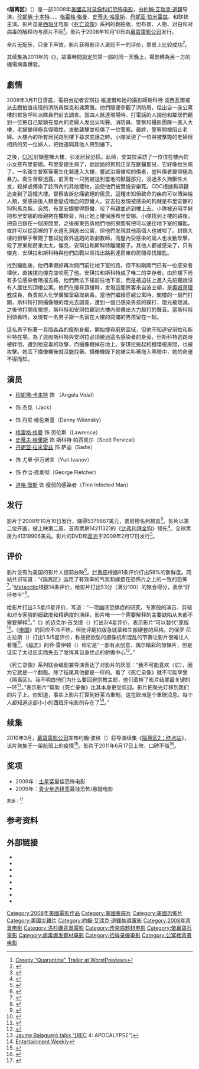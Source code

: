 {{NoteTA
|T=zh-cn:隔离区;zh-tw:死亡直播 (2008年電影);zh-hk:死亡直播 (2008年電影);
|1=zh-cn:隔离区;zh-tw:死亡直播;zh-hk:死亡直播;
}}
{{Infobox film
| name = 隔离区
| original_name = {{lang|en|''Quarantine''}}
| image = Quarantineposter.jpg
| caption = 剧院上映海报
| director = [[約翰·艾瑞克·道鐸|約翰·艾瑞克·道鐸]]
| producer = {{Plainlist|
* 塞尔吉奥·阿奎罗
* 道格·戴维森
* {{le|罗伊·李|Roy Lee}}
}}
| writer = {{Plainlist|
* 约翰·埃里克·道达尔
* 德鲁·道达尔
}}
| based on = {{Based on|[[死亡录像|死亡录像]]|{{le|豪梅·巴拿蓋魯|Jaume Balagueró}}<br>{{le|帕科·普拉薩|Paco Plaza}}}}
| starring = {{Plainlist|
* [[珍妮佛·卡本特|珍妮佛·卡本特]]
* {{le|杰伊·赫尔南德斯|Jay Hernandez}}
* {{le|哥伦布·绍特|Columbus Short}}
* [[格雷格·格曼|格雷格·格曼]]
* [[史蒂夫·哈里斯|史蒂夫·哈里斯]]
* [[丹妮亚·拉米雷兹|丹妮亚·拉米雷兹]]
* {{le|拉德·舍博德兹加|Rade Serbedzija}}
* {{le|乔纳森·斯卡奇|Johnathon Schaech}}
}}
| cinematography = 肯·宋
| editing = 艾略特·格林伯格
| production companies = {{Plainlist|
* 安代尔影业
* {{le|Filmax|Filmax|Filmax Entertainment}}
* {{le|Vertigo Entertainment|Vertigo Entertainment}}
}}
| distributor = [[幕寶電影公司|幕寶電影公司]]
| released = {{Film date|2008|10|10}}{{USA}}<br>{{Film date|2008|11|28}}{{TW}}
| runtime = 89分钟<!--Theatrical runtime: 89:07--><ref>{{cite web | url=http://bbfc.co.uk/releases/quarantine-film | title=''QUARANTINE'' (18) | work=[[英国电影分级委员会|英国电影分级委员会]] | date=2008-08-14 | accessdate=2015-09-12 | archive-date=2015-11-24 | archive-url=https://web.archive.org/web/20151124012728/http://bbfc.co.uk/releases/quarantine-film | dead-url=no }}</ref>
| country = {{美國電影產地}}
| language = 英语
| budget = 1200万美元<ref name="mojo"/>
| gross = 4131万美元<ref name="mojo"/>
| followed_by    = 《{{le|死亡直播2：終結站|Quarantine 2: Terminal}}》
| cn_name = 隔离区
| hk_name = 死亡直播
| tw_name = 死亡直播
}}
《'''隔离区'''》（{{lang-en|''Quarantine''}}）是一部2008年[[美國|美國]][[拾得录像_(片种)|实时录像]][[科幻电影|科幻]][[恐怖电影|恐怖电影]]，由[[約翰·艾瑞克·道鐸|約翰·艾瑞克·道鐸]]导演，[[珍妮佛·卡本特|珍妮佛·卡本特]]、{{le|杰伊·赫尔南德斯|Jay Hernandez}}、{{le|哥伦布·绍特|Columbus Short}}、[[格雷格·格曼|格雷格·格曼]]、[[史蒂夫·哈里斯|史蒂夫·哈里斯]]、[[丹妮亚·拉米雷兹|丹妮亚·拉米雷兹]]、{{le|拉德·舍博德兹加|Rade Serbedzija}}和{{le|乔纳森·斯卡奇|Johnathon Schaech}}联袂主演。影片虽是[[西班牙|西班牙]]电影《[[死亡录像|死亡录像]]》系列的翻拍版，但布景、人物、对白和对病毒的解释均与原片不同<ref>[http://www.worstpreviews.com/headline.php?id=8218&count=0 Creepy "Quarantine" Trailer at WorstPreviews<!-- Bot generated title -->]</ref>。影片于2008年10月10日由[[幕寶電影公司|幕寶電影公司]]发行。

全片无配乐，只录下声效。影片获得影评人褒贬不一的评价，票房上比较成功<ref>{{cite episode |title=The Quarantine Episode|url=https://www.youtube.com/watch?v=NnQnJpLtww0 |series=Bloody Disgusting TV |credits=Dowdle, John; Dowdle, Drew; SpookyDan|airdate=2008-10-08}}</ref>。

其续集為2011年的《{{le|死亡直播2：終結站|Quarantine 2: Terminal}}》，故事時間設定於第一部的同一天晚上，場景轉為另一方的機場病毒爆發。

== 劇情 ==
2008年3月11日清晨，電視台記者安琪拉·維達爾和她的攝影師斯科特·波西瓦爾被派去跟拍值夜班的消防員傑克和弗萊徹。他們隨便參觀了消防局，但出自一座公寓樓的緊急呼叫派隊員們前去調查。當四人抵達現場時，打電話的人說他和鄰居們聽到一位把自己緊鎖在屋內的老婦人发出尖叫聲。消防員、警察和攝影團隊一進入大樓，老婦變得極具侵略性，发動襲擊並咬傷了一位警察。最終，警察開槍阻止老婦。大樓內的所有居民跑到樓下尋求庇護之時，小隊发現了一位與被擊斃的老婦很相熟的另一位婦人，把她連同其他人帶到樓下。

之後，[[CDC|CDC]]封鎖整棟大樓，引发居民恐慌。此時，安其拉采訪了一位住在樓內的小女孩布里安娜。布里安娜生病了，她說她的狗狗正呆在獸醫那兒，它好像也生病了。一名衛生督察穿著生化裝進入大樓，嘗試治療被咬的傷者，豈料傷者變得極為暴力。衛生督察透露，前天有一只狗被送到當地的獸醫那兒，沒過多久狗獸性大发，殺掉或傳染了診所內的其他寵物，迫使他們被實施安樂死。CDC根據狗項鏈追查到了這幢大樓。督察告訴悲痛欲絕的居民，這種未知但致命的疾病可以傳染給人類，受感染後人類會變成嗜血的野蠻人。安吉拉发現被感染的狗就是布里安娜的狗狗馬克斯。突然，布里安娜變得野蠻，咬了母親並逃到樓上去。小隊被迫用手銬把布里安娜的母親拷在欄桿旁，阻止她上樓保護布里安娜。小隊找到上樓的路後，把自己鎖在一個房間里，之後房東告訴他們他的房間有把可以通往地下室的鑰匙，或許可以從那裡的下水道孔洞逃出公寓，但他們发現其他兩個人也被咬了。封鎖大樓的狙擊手擊斃了嘗試從窗外逃跑的歌劇教師，而屋內受感染的兩人也发動攻擊，殺了房東和房東太太。傑克、安琪拉和斯科特離開屋子。其他人都被感染了，只有傑克、安琪拉和斯科特與他們血戰以尋找出路到達房東的房間尋找鑰匙。

找到鑰匙後，他們準備好再次開門前往地下室的路，但不料剛開門已有一位感染者埋伏，直接撲向傑克並咬死了他。安琪拉和斯科特成了唯二的幸存者。由於樓下尚有多位感染者阻擋去路，他們無法下樓前往地下室，而是被迫往上進入先前聽說沒有人居住的頂樓公寓。他們在搜尋頂樓時，发現這間房客來自波士頓，是[[奧姆真理教|奧姆真理教]]成員，負責闖入化學實驗室竊取病毒。當他們繼續穿越公寓時，閣樓的一扇門打開，斯科特打開攝像機的燈光去調查，遭到一個已感染男孩的撲打，燈光被熄滅。之後他打開夜視燈，斯科特和安琪拉聽到大樓內部傳出大力敲打的聲音。當斯科特回頭看時，发現有一名男子跟一名留在大樓的腐爛的男孩留在一起。

這名男子拖著一具陰森森的瘦削身軀，開始搜尋廚房區域，但他不知道安琪拉和斯科特在場。為了逃脫斯科特與安琪拉必須繞過這名感染者的身旁，但斯科特逃跑時被絆倒，遭到牠惡毒的攻擊，而攝像機掉在地上。安琪拉撿起相機環視房間，也被攻擊。她丟下攝像機後就沒能找著。攝像機錄下她被尖叫著拖入黑暗中，她的命運不得而知。

== 演员 ==
* [[珍妮佛·卡本特|珍妮佛·卡本特]] 饰 {{le|安琪拉·维达尔|Ángela Vidal}}（Angela Vidal）
* {{le|杰伊·赫尔南德斯|Jay Hernandez}} 饰 杰克（Jack）
* {{le|哥伦布·索特|Columbus Short}} 饰 丹尼·维伦斯基（Danny Wilensky）
* [[格雷格·格曼|格雷格·格曼]] 饰 劳伦斯（Lawrence）
* [[史蒂夫·哈里斯|史蒂夫·哈里斯]] 饰 斯科特·帕西凯尔（Scott Pervical）
* [[丹妮亚·拉米雷兹|丹妮亚·拉米雷兹]] 饰 萨迪（Sadie）
* {{le|拉德·舍博德兹加|Rade Serbedzija}} 饰 尤里·伊万诺夫（Yuri Ivanov）
* {{le|乔纳森·斯凱奇|Johnathon Schaech}} 饰 乔治·弗莱彻（George Fletcher）
*[[道格·瓊斯_(演員)|道格·瓊斯]] 饰 瘦弱的感染者（Thin Infected Man）

== 发行 ==
影片于2008年10月10日发行，赚得5379867美元，票房榜名列榜首<ref name="mojo">{{cite web | url=http://www.boxofficemojo.com/movies/?id=quarantine.htm | title=Quarantine (2008) - Daily Box Office Result | publisher=[[Box_Office_Mojo|Box Office Mojo]] | accessdate=2008-10-10 | archive-date=2008-12-16 | archive-url=https://web.archive.org/web/20081216072650/http://www.boxofficemojo.com/movies/?id=quarantine.htm | dead-url=no }}</ref>。影片以第二位开画，被上映第二周、首周票房14211321的《[[比弗利拜金狗|比弗利拜金狗]]》领先<ref>{{cite web | url=http://www.boxofficemojo.com/weekend/chart/?view=&yr=2008&wknd=41&p=.htm | title=Weekend Box Office Results from 10/10 - 10/12 | publisher=[[Box_Office_Mojo|Box Office Mojo]] | date=2010-08-27 | accessdate=2010-08-27 | archive-date=2010-10-15 | archive-url=https://web.archive.org/web/20101015042602/http://www.boxofficemojo.com/weekend/chart/?view=&yr=2008&wknd=41&p=.htm | dead-url=no }}</ref>。全球票房为41319906美元。影片的DVD和[[蓝光|蓝光]]于2009年2月17日发行<ref>{{cite web|url=http://www.dvdtalk.com/reviews/36300/quarantine/|title=Quarantine|last=Wallis|first=J. Doyle|work=DVD Talk|date=2009-02-15|accessdate=2015-12-03}}</ref>。

== 评价 ==
影片没有为美国的影片人提前放映<ref>{{cite news|url=http://www.charlotteobserver.com/entertainment/article9017441.html|title=‘Quarantine' delivers the heebie-jeebies dexterously|author=|work=The Charlotte Observer|date=2008-10-17|accessdate=2015-12-03}}</ref>。[[烂番茄|烂番茄]]根据81条评价打出58%的新鲜度。网站共识写道：“《隔离区》运用了有效率的气氛和嫁接在恐怖片之上的一致的恐怖<ref>{{cite web|url=http://www.rottentomatoes.com/m/1196221-quarantine/ |title=Quarantine Movie Reviews, Pictures - Rotten Tomatoes |accessdate=2008-10-13 |publisher=[[Rotten_Tomatoes|Rotten Tomatoes]]}}</ref>。”[[Metacritic|Metacritic]]根据14条评价，给影片打出53分（满分100）的聚合得分，表示“好坏参半”<ref>{{cite web|url=http://www.metacritic.com/film/titles/quarantine|title=Quarantine (2008): Reviews|accessdate=2008-10-13|publisher=[[Metacritic|Metacritic]]|archive-date=2008-10-12|archive-url=https://web.archive.org/web/20081012130736/http://www.metacritic.com/film/titles/quarantine|dead-url=no}}</ref>。

{{le|血腥恶心部落|Bloody Disgusting}}给影片打出3.5星/5星评价，写道：“一项幽闭恐惧症的研究，专家般的演员、剪辑和对专家般的细致度和精确度的演绎，影片唯一一个需要解释的主要缺陷从未都不需要解释<ref>{{cite web|url=http://bloody-disgusting.com/reviews/110927/quarantine-rec-remake-2/|title=Quarantine (REC Remake)|accessdate=2008-10-13|work=Bloody Disgusting|archive-date=2012-06-05|archive-url=https://web.archive.org/web/20120605083955/http://bloody-disgusting.com/reviews/110927/quarantine-rec-remake-2/|dead-url=no}}</ref>。”《{{le|疯哥利牙|Fangoria}}》的迈克尔·吉戈德（{{lang|en|Michael Gingold}}）打出3/4星评价，表示影片“可以替代”原版<ref>{{cite web|url=http://fangoria.com/reviews/2-film/232-review-quarantine.html|archiveurl=https://web.archive.org/web/20090214065916/http://fangoria.com/reviews/2-film/232-review-quarantine.html|title=QUARANTINE (Film Review)|last=Gingold|first=Michael|work=Fangoria|date=2008-10-15|archivedate=2009-02-14|accessdate=2015-12-03|deadurl=yes}}</ref>。《[[帝国_(杂志)|帝国]]》的回应不冷不热，但批评翻拍版急就章和生搬硬套的风格。{{le|恐惧中心|Dread Central}}的保罗·尼古拉斯（{{lang|en|Paul Nicholasi}}）打出1.5/5星评价，称摇摇欲坠的摄像机和混乱的节奏让影片很难让人看懂<ref>{{cite web|url=http://www.dreadcentral.com/reviews/8972/quarantine-2008/|title=Quarantine (2008)|last=Nicolasi|first=Paul|work=Dread Central|date=2008-10-08|accessdate=2015-12-03}}</ref>。《[[综艺_(杂志)|综艺]]》的乔·雷伊顿（{{lang|en|Joe Leydon}}）称它是“一部有点创意、偶尔精彩的惊悚片，但是证实了太过忠实而失去了发挥其自身优点的骄傲中心<ref>{{cite web|url=http://variety.com/2008/film/markets-festivals/quarantine-1200471722/|title=Review: 'Quarantine'|last=Leydon|first=Joe|work=Variety|date=2008-10-28|accessdate=2015-12-03}}</ref>。”

《死亡录像》系列联合编剧兼导演{{le|豪梅·巴拿盖鲁|Jaume Balagueró}}表达了对影片的厌恶：“我不可能喜欢（它），因为它就是一个翻版。除了结尾其他都是一样的。看了《死亡录像》就不可能享受《隔离区》。我不明白他们为什么要回避宗教主题，他们丢掉了影片结尾最关键的一环<ref>[http://www.fangoria.com/index.php?option=com_content&view=article&id=6058%3Ajaume-balaguero-talks-rec-4-apocalypse&catid=1%3Alatest-news&Itemid=167 {{Wayback|url=http://www.fangoria.com/index.php?option=com_content&view=article&id=6058%3Ajaume-balaguero-talks-rec-4-apocalypse&catid=1%3Alatest-news&Itemid=167 |date=20111122052939 }} Jaume Balagueró talks “[REC] 4: APOCALYPSE”]</ref>。”{{le|帕高·普拉扎|Paco Plaza}}表示影片“帮助《死亡录像》比其本身更受欢迎。影片把聚光灯移到我们的片子上。你知道，事实上影片打算到好莱坞重制，这在欧洲是个重磅消息。每个人都知道这部小小的西班牙电影的存在了<ref>[http://insidemovies.ew.com/2012/08/09/rec-3-genesis-director/ Entertainment Weekly]</ref>。”

== 续集 ==
2010年3月，[[幕寶電影公司|幕寶電影公司]]宣布约翰·波格（{{lang|en|John Pogue}}）将导演续集《[[隔离区2：终点站|隔离区2：终点站]]》，该片聚集于一架航班上的疫情<ref>{{cite news|title=''Quarantine 2: Terminal'' Ready to Take Flight|url=http://www.dreadcentral.com/news/16172/quarantine-2-ready-to-take-flight/|accessdate=2015-12-25|date=2010-03-10}}</ref>。影片于2011年6月17日上映，口碑不俗<ref>{{cite web|url=http://www.rottentomatoes.com/m/quarantine_2_terminal_2011/|title=Quarantine 2: Terminal (2011)|publisher=Rotten Tomatoes|accessdate=2012-02-10}}</ref>。

== 奖项 ==
* 2009年：[[土星奖|土星奖]]最佳恐怖电影
* 2009年：[[青少年选择奖|青少年选择奖]]最佳恐怖/悬疑电影

<small>来源：<ref>{{cite web|title=隔离区 获奖记录|url=http://movie.mtime.com/78579/awards.html|website=Mtime时光网|accessdate=2015-12-25|archive-url=https://web.archive.org/web/20151226100439/http://movie.mtime.com/78579/awards.html|archive-date=2015-12-26|dead-url=yes}}</ref></small>

== 参考资料 ==
{{reflist|2}}
== 外部链接 ==
* {{Official website|http://www.ContainTheTruth.com}}
* {{IMDb title|1082868}}
* {{Box Office Mojo|quarantine}}
* {{Rotten Tomatoes|1196221-quarantine}}
* {{Metacritic|quarantine}}
* {{amg movie|424051}}
* {{Mtime|78579}}
* {{douban}}

{{死亡录像系列}}
{{約翰·艾瑞克·道鐸}}
{{DEFAULTSORT:Quarantine}}
[[Category:2008年美國電影作品|Category:2008年美國電影作品]]
[[Category:美國喪屍片|Category:美國喪屍片]]
[[Category:美國恐怖片|Category:美國恐怖片]]
[[Category:美國災難片|Category:美國災難片]]
[[Category:約翰·艾瑞克·道鐸執導電影|Category:約翰·艾瑞克·道鐸執導電影]]
[[Category:2008年背景电影|Category:2008年背景电影]]
[[Category:洛杉磯背景電影|Category:洛杉磯背景電影]]
[[Category:传染病题材电影|Category:传染病题材电影]]
[[Category:螢幕寶石電影|Category:螢幕寶石電影]]
[[Category:病毒爆发题材电影|Category:病毒爆发题材电影]]
[[Category:拾得录像电影|Category:拾得录像电影]]
[[Category:公寓楼背景电影|Category:公寓楼背景电影]]